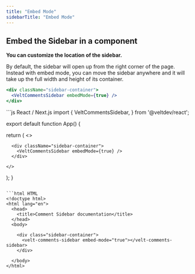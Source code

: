```yaml
---
title: "Embed Mode"
sidebarTitle: "Embed Mode"
---
```





## Embed the Sidebar in a component
**You can customize the location of the sidebar.**

By default, the sidebar will open up from the right corner of the page. Instead with embed mode, you can move the sidebar anywhere and it will take up the full width and height of its container.

```jsx
<div className="sidebar-container">
  <VeltCommentsSidebar embedMode={true} />
</div>
```





<RequestExample>
```js React / Next.js
import {
  VeltCommentsSidebar,
} from '@veltdev/react';

export default function App() {

  return (
    <>
    
      <div className="sidebar-container">
        <VeltCommentsSidebar embedMode={true} />
      </div>

    </>
  );
}
```

```html HTML 
<!doctype html>
<html lang="en">
  <head>
    <title>Comment Sidebar documentation</title>
  </head>
  <body>

    <div class="sidebar-container">
      <velt-comments-sidebar embed-mode="true"></velt-comments-sidebar>
    </div>
    
  </body>
</html>
```
</RequestExample>
